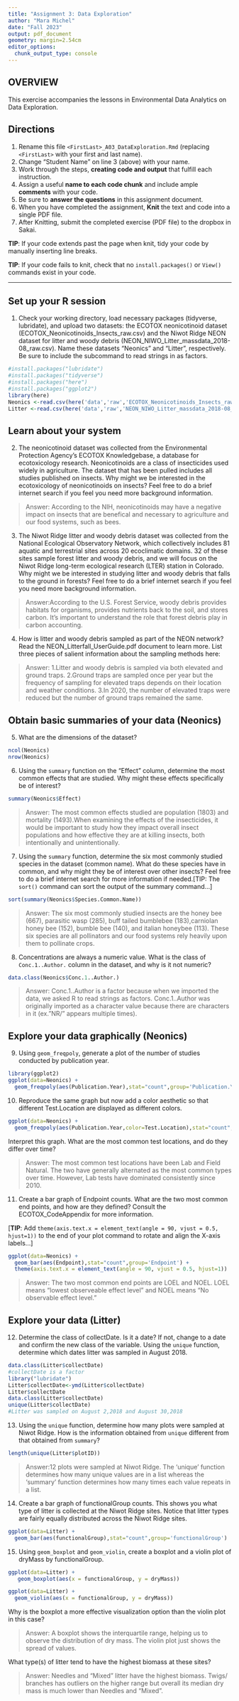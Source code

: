 ```yaml
---
title: "Assignment 3: Data Exploration"
author: "Mara Michel"
date: "Fall 2023"
output: pdf_document
geometry: margin=2.54cm
editor_options: 
  chunk_output_type: console
---
```


## OVERVIEW

This exercise accompanies the lessons in Environmental Data Analytics on Data Exploration.

## Directions

1.  Rename this file `<FirstLast>_A03_DataExploration.Rmd` (replacing `<FirstLast>` with your first and last name).
2.  Change "Student Name" on line 3 (above) with your name.
3.  Work through the steps, **creating code and output** that fulfill each instruction. 
4.  Assign a useful **name to each code chunk** and include ample **comments** with your code.
5.  Be sure to **answer the questions** in this assignment document.
6.  When you have completed the assignment, **Knit** the text and code into a single PDF file.
7.  After Knitting, submit the completed exercise (PDF file) to the dropbox in Sakai.

**TIP**: If your code extends past the page when knit, tidy your code by manually inserting line breaks.

**TIP**: If your code fails to knit, check that no `install.packages()` or `View()` commands exist in your code. 

---

## Set up your R session

1.  Check your working directory, load necessary packages (tidyverse, lubridate), and upload two datasets: the ECOTOX neonicotinoid dataset (ECOTOX_Neonicotinoids_Insects_raw.csv) and the Niwot Ridge NEON dataset for litter and woody debris (NEON_NIWO_Litter_massdata_2018-08_raw.csv). Name these datasets "Neonics" and "Litter", respectively. Be sure to include the subcommand to read strings in as factors.

```r
#install.packages("lubridate")
#install.packages("tidyverse")
#install.packages("here")
#install.packages("ggplot2")
library(here)
Neonics <-read.csv(here('data','raw','ECOTOX_Neonicotinoids_Insects_raw.csv'),stringsAsFactors=TRUE)
Litter <-read.csv(here('data','raw','NEON_NIWO_Litter_massdata_2018-08_raw.csv'),stringsAsFactors=TRUE)
```

## Learn about your system

2.  The neonicotinoid dataset was collected from the Environmental Protection Agency's ECOTOX Knowledgebase, a database for ecotoxicology research. Neonicotinoids are a class of insecticides used widely in agriculture. The dataset that has been pulled includes all studies published on insects. Why might we be interested in the ecotoxicology of neonicotinoids on insects? Feel free to do a brief internet search if you feel you need more background information.

> Answer: According to the NIH, neonicotinoids may have a negative impact on insects that are benefical and necessary to agriculture and our food systems, such as bees.

3.  The Niwot Ridge litter and woody debris dataset was collected from the National Ecological Observatory Network, which collectively includes 81 aquatic and terrestrial sites across 20 ecoclimatic domains. 32 of these sites sample forest litter and woody debris, and we will focus on the Niwot Ridge long-term ecological research (LTER) station in Colorado. Why might we be interested in studying litter and woody debris that falls to the ground in forests? Feel free to do a brief internet search if you feel you need more background information.

> Answer:According to the U.S. Forest Service, woody debris provides habitats for organisms, provides nutrients back to the soil, and stores carbon. It's important to understand the role that forest debris play in carbon accounting.

4.  How is litter and woody debris sampled as part of the NEON network? Read the NEON_Litterfall_UserGuide.pdf document to learn more. List three pieces of salient information about the sampling methods here:

> Answer: 
 1.Litter and woody debris is sampled via both elevated and ground traps.
 2.Ground traps are sampled once per year but the frequency of sampling for elevated traps depends on their location and weather conditions.
 3.In 2020, the number of elevated traps were reduced but the number of ground traps remained the same.

## Obtain basic summaries of your data (Neonics)

5.  What are the dimensions of the dataset?

```r
ncol(Neonics)
nrow(Neonics)
```

6.  Using the `summary` function on the "Effect" column, determine the most common effects that are studied. Why might these effects specifically be of interest?

```r
summary(Neonics$Effect)

```

> Answer: The most common effects studied are population (1803) and mortality (1493).When examining the effects of the insecticides, it would be important to study how they impact overall insect populations and how effective they are at killing insects, both intentionally and unintentionally.


7.  Using the `summary` function, determine the six most commonly studied species in the dataset (common name). What do these species have in common, and why might they be of interest over other insects? Feel free to do a brief internet search for more information if needed.[TIP: The `sort()` command can sort the output of the summary command...]

```r
sort(summary(Neonics$Species.Common.Name))
```

> Answer: The six most commonly studied insects are the honey bee (667), parasitic wasp (285), buff tailed bumblebee (183),carniolan honey bee (152), bumble bee (140), and italian honeybee (113). These six species are all pollinators and our food systems rely heavily upon them to pollinate crops. 

8.  Concentrations are always a numeric value. What is the class of `Conc.1..Author.` column in the dataset, and why is it not numeric?

```r
data.class(Neonics$Conc.1..Author.)
```

> Answer: Conc.1..Author is a factor because when we imported the data, we asked R to read strings as factors. Conc.1..Author was originally imported as a character value because there are characters in it (ex."NR/" appears multiple times).

## Explore your data graphically (Neonics)

9.  Using `geom_freqpoly`, generate a plot of the number of studies conducted by publication year.

```r
library(ggplot2)
ggplot(data=Neonics) +
  geom_freqpoly(aes(Publication.Year),stat="count",group='Publication.Year')
```

10. Reproduce the same graph but now add a color aesthetic so that different Test.Location are displayed as different colors.

```r
ggplot(data=Neonics) +
  geom_freqpoly(aes(Publication.Year,color=Test.Location),stat="count",group='Publication.Year')
```

Interpret this graph. What are the most common test locations, and do they differ over time?

> Answer: The most common test locations have been Lab and Field Natural. The two have generally alternated as the most common types over time. However, Lab tests have dominated consistently since 2010.

11. Create a bar graph of Endpoint counts. What are the two most common end points, and how are they defined? Consult the ECOTOX_CodeAppendix for more information. 

[**TIP**: Add `theme(axis.text.x = element_text(angle = 90, vjust = 0.5, hjust=1))` to the end of your plot command to rotate and align the X-axis labels...]

```r
ggplot(data=Neonics) +
  geom_bar(aes(Endpoint),stat="count",group='Endpoint') +
  theme(axis.text.x = element_text(angle = 90, vjust = 0.5, hjust=1))
```

> Answer: The two most common end points are LOEL and NOEL. LOEL means "lowest observeable effect level" and NOEL means "No observable effect level."

## Explore your data (Litter)

12. Determine the class of collectDate. Is it a date? If not, change to a date and confirm the new class of the variable. Using the `unique` function, determine which dates litter was sampled in August 2018.

```r
data.class(Litter$collectDate) 
#collectDate is a factor
library("lubridate")
Litter$collectDate<-ymd(Litter$collectDate)
Litter$collectDate
data.class(Litter$collectDate)
unique(Litter$collectDate)
#Litter was sampled on August 2,2018 and August 30,2018
```

13. Using the `unique` function, determine how many plots were sampled at Niwot Ridge. How is the information obtained from `unique` different from that obtained from `summary`?

```r
length(unique(Litter$plotID))
```

> Answer:12 plots were sampled at Niwot Ridge. The 'unique' function determines how many unique values are in a list whereas the 'summary' function determines how many times each value repeats in a list. 

14. Create a bar graph of functionalGroup counts. This shows you what type of litter is collected at the Niwot Ridge sites. Notice that litter types are fairly equally distributed across the Niwot Ridge sites.

```r
ggplot(data=Litter) +
  geom_bar(aes(functionalGroup),stat="count",group='functionalGroup')
```

15. Using `geom_boxplot` and `geom_violin`, create a boxplot and a violin plot of dryMass by functionalGroup.

```r
ggplot(data=Litter) +
   geom_boxplot(aes(x = functionalGroup, y = dryMass))

ggplot(data=Litter) +
  geom_violin(aes(x = functionalGroup, y = dryMass)) 
```

Why is the boxplot a more effective visualization option than the violin plot in this case?

> Answer: A boxplot shows the interquartile range, helping us to observe the distribution of dry mass. The violin plot just shows the spread of values.

What type(s) of litter tend to have the highest biomass at these sites?

> Answer: Needles and "Mixed" litter have the highest biomass. Twigs/ branches has outliers on the higher range but overall its median dry mass is much lower than Needles and "Mixed".
